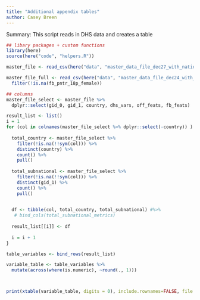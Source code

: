 ```yaml
---
title: "Additional appendix tables"
author: Casey Breen
---
```


Summary: This script reads in DHS data and creates a table

```r
## libary packages + custom functions 
library(here)
source(here("code", "helpers.R"))
```


```r
master_file <- read_csv(here("data", "master_data_file_dec27_with_national.csv")) 
```



```r
master_file_full <- read_csv(here("data", "master_data_file_dec24_with_national.csv")) %>% 
  filter(!is.na(fb_pntr_18p_female))
```


```r
## columns 
master_file_select <- master_file %>% 
  dplyr::select(gid_0, gid_1, country, dhs_vars, off_feats, fb_feats)

result_list <- list()
i = 1
for (col in colnames(master_file_select %>% dplyr::select(-country)) ) {
  
  total_country <- master_file_select %>% 
    filter(!is.na(!!sym(col))) %>% 
    distinct(country) %>% 
    count() %>% 
    pull()
  
  total_subnational <- master_file_select %>% 
    filter(!is.na(!!sym(col))) %>% 
    distinct(gid_1) %>% 
    count() %>% 
    pull()

  
  df <- tibble(col, total_country, total_subnational) #%>% 
   # bind_cols(total_subnational_metrics)
  
  result_list[[i]] <- df 
  
  i = i + 1
}

table_variables <- bind_rows(result_list) 

variable_table <- table_variables %>% 
  mutate(across(where(is.numeric), ~round(., 1)))



print(xtable(variable_table, digits = 0), include.rownames=FALSE, file = here("figures", "variable_table.tex"))
```

